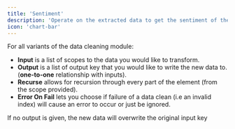 ```yaml
---
title: 'Sentiment'
description: 'Operate on the extracted data to get the sentiment of the data'
icon: 'chart-bar'
---
```


For all variants of the data cleaning module:
- **Input** is a list of scopes to the data you would like to transform.
- **Output** is a list of output key that you would like to write the new data to. (**one-to-one** relationship with inputs).
- **Recurse** allows for recursion through every part of the element (from the scope provided).
- **Error On Fail** lets you choose if failure of a data clean (i.e an invalid index) will cause an error to occur or just be ignored.

<Info>
If no output is given, the new data will overwrite the original input key
</Info>